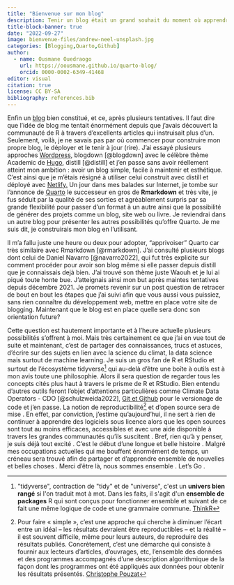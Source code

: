 ```yaml
---
title: "Bienvenue sur mon blog"
description: Tenir un blog était un grand souhait du moment où apprendre et partager de nouvelles choses fait partie intégrante de ma personnalité. Aujourdui c'est chose faite !
title-block-banner: true
date: "2022-09-27"
image: bienvenue-files/andrew-neel-unsplash.jpg
categories: [Blogging,Quarto,Github]
author:
  - name: Ousmane Ouedraogo
    url: https://oousmane.github.io/quarto-blog/
    orcid: 0000-0002-6349-41468
editor: visual
citation: true
license: CC BY-SA
bibliography: references.bib
---
```


Enfin un [blog](https://www.journaldunet.fr/web-tech/dictionnaire-du-webmastering/1203251-blog-definition-et-acteurs/ "C'est quoi un blog?") bien constitué, et ce, après plusieurs tentatives.
Il faut dire que l'idée de blog me tentait énormément depuis que j'avais découvert la communauté de R à travers d'excellents articles qui instruisait plus d'un.
Seulement, voilà, je ne savais pas par où commencer pour construire mon propre blog, le déployer et le tenir à jour (rire).
J'ai essayé plusieurs approches [Wordpress](https://wordpress.com "Wordpress"), blogdown [@blogdown] avec le célèbre thème Academic de [Hugo](https://gohugo.io "Hugo"), distill [@distill] et j'en passe sans avoir réellement atteint mon ambition : avoir un blog simple, facile à maintenir et esthétique.
C'est ainsi que je m'étais résigné à utiliser celui construit avec distill et déployé avec [Netlify.](https://www.netlify.com "Netlify")
Un jour dans mes balades sur Internet, je tombe sur l'annonce de [Quarto](https://quarto.org "Quarto") le successeur en gros de **Rmarkdown** et très vite, je fus séduit par la qualité de ses sorties et agréablement surpris par sa grande flexibilité pour passer d'un format à un autre ainsi que la possibilité de générer des projets comme un blog, site web ou livre.
Je reviendrai dans un autre blog pour présenter les autres possibilités qu'offre Quarto.
Je me suis dit, je construirais mon blog en l'utilisant.

Il m'a fallu juste une heure ou deux pour adopter, "apprivoiser" Quarto car très similaire avec Rmarkdown [@rmarkdown].
J'ai consulté plusieurs blogs dont celui de Daniel Navarro [@navarro2022], qui fut très explicite sur comment procéder pour avoir son blog même si elle passer depuis distill que je connaissais dejà bien.
J'ai trouvé son thème juste Waouh et je lui ai piqué toute honte bue.
J'atteignais ainsi mon but après maintes tentatives depuis décembre 2021.
Je promets revenir sur un post question de retracer de bout en bout les étapes que j'ai suivi afin que vous aussi vous puissiez, sans rien connaître du développement web, mettre en place votre site de blogging.
Maintenant que le blog est en place quelle sera donc son orientation future?

Cette question est hautement importante et à l'heure actuelle plusieurs possibilités s'offrent à moi.
Mais très certainement ce que j'ai en vue tout de suite et maintenant, c'est de partager des connaissances, trucs et astuces, d'écrire sur des sujets en lien avec la science du climat, la data science mais surtout de machine learning.
Je suis un gros fan de R et RStudio et surtout de l'écosystème tidyverse[^1] qui au-delà d'être une boîte à outils est à mon avis toute une philosophie.
Alors il sera question de regarder tous les concepts cités plus haut à travers le prisme de R et RStudio.
Bien entendu d'autres outils feront l'objet d'attentions particulières comme Climate Data Operators - CDO [@schulzweida2022], [Git et Github](https://www.pierre-giraud.com/git-github-apprendre-cours/presentation-git-github/ "Git et Github") pour le versionage de code et j'en passe.
La notion de reproductibilité[^2] et d'open source sera de mise
. En effet, par conviction, j'estime qu'aujourd'hui, il ne sert à rien de continuer à apprendre des logiciels sous licence alors que les open sources sont tout au moins efficaces, accessibles et avec une aide disponible à travers les grandes communautés qu'ils suscitent
. Bref, rien qu'à y penser, je suis déjà tout excité
. C'est le début d'une longue et belle histoire
. Malgré mes occupations actuelles qui me bouffent énormément de temps, un créneau sera trouvé afin de partager et d'apprendre ensemble de nouvelles et belles choses
. Merci d'être là, nous sommes ensemble
. Let's Go
.

[^1]: \"tidyverse\", contraction de \"tidy\" et de \"universe\", c\'est un **univers bien rangé** si l\'on traduit mot à mot.
    Dans les faits, il s\'agit d\'un **ensemble de packages** R qui sont conçus pour fonctionner ensemble et suivant de ce fait une même logique de code et une grammaire commune.
    [ThinkR](https://thinkr.fr/c-est-quoi-le-tidyverse/)

[^2]: Pour faire « simple », c'est une approche qui cherche à diminuer l'écart entre un idéal -- les résultats devraient être reproductibles -- et la réalité -- il est souvent difficile, même pour leurs auteurs, de reproduire des résultats publiés.
    Concrètement, c'est une démarche qui consiste à fournir aux lecteurs d'articles, d'ouvrages, etc, l'ensemble des données et des programmes accompagnés d'une description algorithmique de la façon dont les programmes ont été appliqués aux données pour obtenir les résultats présentés.
    [Christophe Pouzat](https://www.societe-informatique-de-france.fr/wp-content/uploads/2021/05/journee-sif-repro-1-pouzat-recherche-repro.pdf "Christophe Pouzat - Recherche reproductible")
